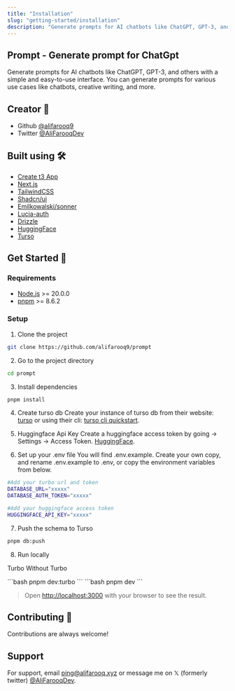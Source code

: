 ```yaml
---
title: "Installation"
slug: "getting-started/installation"
description: "Generate prompts for AI chatbots like ChatGPT, GPT-3, and others with a simple and easy-to-use interface. You can generate prompts for various use cases like chatbots, creative writing, and more."
---
```


## Prompt - Generate prompt for ChatGpt

Generate prompts for AI chatbots like ChatGPT, GPT-3, and others with a simple and easy-to-use interface. You can generate prompts for various use cases like chatbots, creative writing, and more.

## Creator 🫶

-   Github [@alifarooq9](https://www.github.com/alifarooq9)
-   Twitter [@AliFarooqDev](https://www.twitter.com/AliFarooqDev)

## Built using 🛠️

-   [Create t3 App](https://create.t3.gg)
-   [Next.js](https://nextjs.org)
-   [TailwindCSS](https://tailwindcss.com)
-   [Shadcn/ui](https://ui.shadcn.com)
-   [Emilkowalski/sonner](https://sonner.emilkowal.ski)
-   [Lucia-auth](https://lucia-auth.com)
-   [Drizzle](https://orm.drizzle.team)
-   [HuggingFace](https://huggingface.co)
-   [Turso](https://turso.tech)

## Get Started 🚀

### Requirements

-   [Node.js](https://nodejs.org/en/) >= 20.0.0
-   [pnpm](https://pnpm.io/) >= 8.6.2

### Setup

1. Clone the project

```bash
git clone https://github.com/alifarooq9/prompt
```

2. Go to the project directory

```bash
cd prompt
```

3. Install dependencies

```bash
pnpm install
```

4. Create turso db
   Create your instance of turso db from their website: [turso](https://turso.tech) or using their cli: [turso cli quickstart](https://docs.turso.tech/quickstart).

5. Huggingface Api Key
   Create a huggingface access token by going → Settings → Access Token. [HuggingFace](https://huggingface.co).

6. Set up your .env file
   You will find .env.example. Create your own copy, and rename .env.example to .env, or copy the environment variables from below.

```bash {2, 3, 6}
#Add your turbo url and token
DATABASE_URL="xxxxx"
DATABASE_AUTH_TOKEN="xxxxx"

#Add your huggingface access token
HUGGINGFACE_API_KEY="xxxxx"
```

7. Push the schema to Turso

```bash
pnpm db:push
```

8. Run locally

<Tabs defaultValue="turbo">
<TabsList>

<TabsTrigger value="turbo">Turbo</TabsTrigger>
<TabsTrigger value="without-turbo">Without Turbo</TabsTrigger>

</TabsList>

<TabsContent value="turbo">
```bash
pnpm dev:turbo 
```
</TabsContent>

<TabsContent value="without-turbo">
```bash 
pnpm dev 
```
</TabsContent>
</Tabs>

> Open [http://localhost:3000](http://localhost:3000) with your browser to see the result.

## Contributing 🤝

Contributions are always welcome!

## Support

For support, email ping@alifarooq.xyz or message me on 𝕏 (formerly twitter) [@AliFarooqDev](https://www.twitter.com/AliFarooqDev).
